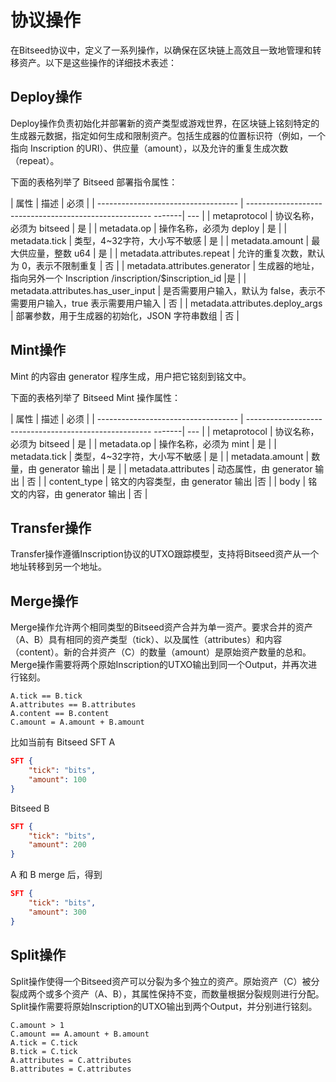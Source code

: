 # 协议操作


在Bitseed协议中，定义了一系列操作，以确保在区块链上高效且一致地管理和转移资产。以下是这些操作的详细技术表述：

## Deploy操作

Deploy操作负责初始化并部署新的资产类型或游戏世界，在区块链上铭刻特定的生成器元数据，指定如何生成和限制资产。包括生成器的位置标识符（例如，一个指向 Inscription 的URI）、供应量（amount），以及允许的重复生成次数（repeat）。


下面的表格列举了 Bitseed 部署指令属性：

| 属性                                 | 描述                                                          | 必须 |
| ----------------------------------- | ------------------------------------------------------ -------| --- |
| metaprotocol                        | 协议名称，必须为 bitseed                                         | 是  |
| metadata.op                         | 操作名称，必须为 deploy                                          | 是  |
| metadata.tick                       | 类型，4~32字符，大小写不敏感                                      | 是  |
| metadata.amount                     | 最大供应量，整数 u64                                             | 是  |
| metadata.attributes.repeat          | 允许的重复次数，默认为 0，表示不限制重复                             | 否  |
| metadata.attributes.generator       | 生成器的地址，指向另外一个 Inscription /inscription/$inscription_id |是  |
| metadata.attributes.has_user_input  | 是否需要用户输入，默认为 false，表示不需要用户输入，true 表示需要用户输入 | 否  |
| metadata.attributes.deploy_args     | 部署参数，用于生成器的初始化，JSON 字符串数组                        | 否  |

## Mint操作

Mint 的内容由 generator 程序生成，用户把它铭刻到铭文中。

下面的表格列举了 Bitseed Mint 操作属性：

| 属性                                 | 描述                                                          | 必须 |
| ----------------------------------- | ------------------------------------------------------ -------| --- |
| metaprotocol                        | 协议名称，必须为 bitseed                                         | 是  |
| metadata.op                         | 操作名称，必须为 mint                                            | 是  |
| metadata.tick                       | 类型，4~32字符，大小写不敏感                                       | 是  |
| metadata.amount                     | 数量，由 generator 输出                                          | 是  |
| metadata.attributes                 | 动态属性，由 generator 输出                                       | 否  |
| content_type                        | 铭文的内容类型，由 generator 输出                                  |否  |
| body                                | 铭文的内容，由 generator 输出                                     | 否  |

## Transfer操作

Transfer操作遵循Inscription协议的UTXO跟踪模型，支持将Bitseed资产从一个地址转移到另一个地址。
   
## Merge操作

Merge操作允许两个相同类型的Bitseed资产合并为单一资产。要求合并的资产（A、B）具有相同的资产类型（tick）、以及属性（attributes）和内容（content）。新的合并资产（C）的数量（amount）是原始资产数量的总和。
Merge操作需要将两个原始Inscription的UTXO输出到同一个Output，并再次进行铭刻。

```text
A.tick == B.tick
A.attributes == B.attributes
A.content == B.content
C.amount = A.amount + B.amount
```

比如当前有 Bitseed SFT A 
```json
SFT {
    "tick": "bits",
    "amount": 100
}
```

Bitseed B

```json
SFT {
    "tick": "bits",
    "amount": 200
}
```

A 和 B merge 后，得到

```json
SFT {
    "tick": "bits",
    "amount": 300
}
```

## Split操作

Split操作使得一个Bitseed资产可以分裂为多个独立的资产。原始资产（C）被分裂成两个或多个资产（A、B），其属性保持不变，而数量根据分裂规则进行分配。
Split操作需要将原始Inscription的UTXO输出到两个Output，并分别进行铭刻。    

```text
C.amount > 1
C.amount == A.amount + B.amount
A.tick = C.tick
B.tick = C.tick
A.attributes = C.attributes
B.attributes = C.attributes
```